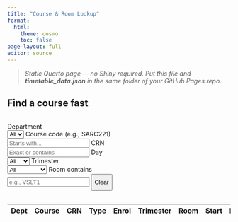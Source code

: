 ```yaml
---
title: "Course & Room Lookup"
format:
  html:
    theme: cosmo
    toc: false
page-layout: full
editor: source
---
```


> _Static Quarto page — no Shiny required. Put this file and **timetable_data.json** in the same folder of your GitHub Pages repo._

## Find a course fast

<div class="filters" style="display:grid; grid-template-columns: repeat(auto-fit,minmax(220px,1fr)); gap: 0.75rem; align-items:end; margin: 0 0 1rem 0;">
  <label>Department<br>
    <select id="f-dept">
      <option value="">All</option>
    </select>
  </label>
  <label>Course code (e.g., SARC221)<br>
    <input id="f-course" type="text" placeholder="Starts with...">
  </label>
  <label>CRN<br>
    <input id="f-crn" type="text" placeholder="Exact or contains">
  </label>
  <label>Day<br>
    <select id="f-day">
      <option value="">All</option>
      <option>Mon</option><option>Tue</option><option>Wed</option><option>Thu</option><option>Fri</option>
    </select>
  </label>
  <label>Trimester<br>
    <select id="f-tri">
      <option value="">All</option>
      <option>Trimester 1</option>
      <option>Trimester 2</option>
    </select>
  </label>
  <label>Room contains<br>
    <input id="f-room" type="text" placeholder="e.g., VSLT1">
  </label>
  <button id="btn-clear" style="height: 38px;">Clear</button>
</div>

<div id="count" style="margin:.5rem 0; font-weight:600;"></div>

<table id="results" class="table table-striped table-sm">
  <thead>
    <tr>
      <th data-key="dept">Dept</th>
      <th data-key="course">Course</th>
      <th data-key="crn">CRN</th>
      <th data-key="type">Type</th>
      <th data-key="stu">Enrol</th>
      <th data-key="dates">Trimester</th>
      <th data-key="room">Room</th>
      <th data-key="start">Start</th>
      <th data-key="finish">Finish</th>
      <th data-key="days">Days</th>
    </tr>
  </thead>
  <tbody></tbody>
</table>

<script>
// --- Utility: safe text ---
function esc(s){ return String(s ?? "").replace(/[&<>"']/g, m => ({'&':'&amp;','<':'&lt;','>':'&gt;','"':'&quot;',\"'\":'&#39;'}[m])); }

// --- State ---
let DATA = [];
let sortKey = null;
let sortAsc = true;

// --- Load data (same folder) ---
fetch('timetable_data.json')
  .then(r => r.json())
  .then(json => {
    DATA = json;
    initFilters(DATA);
    render();
  })
  .catch(err => {
    document.querySelector('#count').textContent = 'Could not load timetable_data.json';
    console.error(err);
  });

// --- Filters setup ---
function initFilters(rows){
  const depts = [...new Set(rows.map(r => r.dept).filter(Boolean))].sort();
  const sel = document.querySelector('#f-dept');
  depts.forEach(d => {
    const opt = document.createElement('option');
    opt.value = d; opt.textContent = d;
    sel.appendChild(opt);
  });

  // Hook up events
  ['f-dept','f-course','f-crn','f-day','f-tri','f-room'].forEach(id => {
    document.getElementById(id).addEventListener('input', render);
    document.getElementById(id).addEventListener('change', render);
  });
  document.getElementById('btn-clear').addEventListener('click', () => {
    ['f-dept','f-course','f-crn','f-day','f-tri','f-room'].forEach(id => document.getElementById(id).value = '');
    render();
  });

  // Simple sortable headers
  document.querySelectorAll('#results thead th').forEach(th => {
    th.style.cursor = 'pointer';
    th.addEventListener('click', () => {
      const key = th.getAttribute('data-key');
      if(sortKey === key){ sortAsc = !sortAsc; } else { sortKey = key; sortAsc = true; }
      render();
    });
  });
}

// --- Filtering + render ---
function render(){
  const dept = document.getElementById('f-dept').value.trim().toUpperCase();
  const course = document.getElementById('f-course').value.trim().toUpperCase();
  const crn = document.getElementById('f-crn').value.trim();
  const day = document.getElementById('f-day').value.trim();
  const tri = document.getElementById('f-tri').value.trim().toUpperCase();
  const room = document.getElementById('f-room').value.trim().toUpperCase();

  let rows = DATA.filter(r => {
    if(dept && String(r.dept).toUpperCase() !== dept) return false;
    if(course && !String(r.course).toUpperCase().startsWith(course)) return false;
    if(crn && !String(r.crn).includes(crn)) return false;
    if(tri && !String(r.dates).toUpperCase().includes(tri)) return false;
    if(room && !String(r.room).toUpperCase().includes(room)) return false;
    if(day){
      const days = String(r.days || '').split(',').map(s => s.trim());
      if(!days.includes(day)) return false;
    }
    return true;
  });

  // Sort
  if(sortKey){
    rows.sort((a,b) => {
      const va = (a[sortKey] ?? '').toString().toUpperCase();
      const vb = (b[sortKey] ?? '').toString().toUpperCase();
      if(va < vb) return sortAsc ? -1 : 1;
      if(va > vb) return sortAsc ? 1 : -1;
      return 0;
    });
  }

  // Render
  const tb = document.querySelector('#results tbody');
  tb.innerHTML = rows.map(r => `
    <tr>
      <td>${esc(r.dept)}</td>
      <td>${esc(r.course)}</td>
      <td>${esc(r.crn)}</td>
      <td>${esc(r.type)}</td>
      <td>${esc(r.stu)}</td>
      <td>${esc(r.dates)}</td>
      <td>${esc(r.room)}</td>
      <td>${esc(r.start)}</td>
      <td>${esc(r.finish)}</td>
      <td>${esc(r.days)}</td>
    </tr>
  `).join('');

  // Count
  const note = [];
  if(sortKey){ note.push(`sorted by ${sortKey} ${sortAsc ? '↑' : '↓'}`); }
  document.getElementById('count').textContent = `${rows.length} result${rows.length===1?'':'s'}${note.length ? ' · ' + note.join(' · ') : ''}`;
}
</script>
